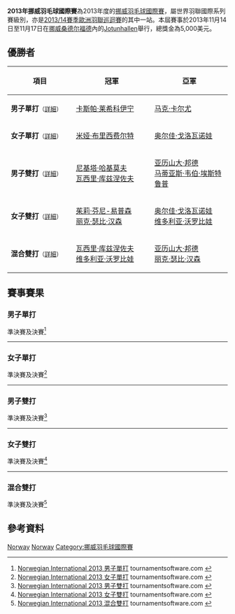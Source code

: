 {{noteTA|G1=Badminton}}
{{infobox badminton event
|name           = 2013年挪威羽毛球國際賽
|image          = 
|size           = 
|caption        =
|dates          = 2013年11月14日－11月17日
|number_edition = 
|level          = 4B
|prize_money    = 5,000美元
|location       = {{NOR}}[[桑德尔福德|桑德尔福德]]
|venue          = Bugårdsparken Jotunhallen 
|previous       = 2012年挪威羽毛球國際賽 
|next           = 2014年挪威羽毛球國際賽
}}
'''2013年挪威羽毛球國際賽'''為2013年度的[[挪威羽毛球國際賽|挪威羽毛球國際賽]]，屬世界羽聯國際系列賽級別，亦是[[2013/14賽季歐洲羽聯巡迴賽|2013/14賽季歐洲羽聯巡迴賽]]的其中一站。本屆賽事於2013年11月14日至11月17日在[[挪威|挪威]][[桑德尔福德|桑德尔福德]]內的[[Jotunhallen|Jotunhallen]]舉行，總獎金為5,000美元。

== 優勝者 ==
{| class=wikitable style="font-size:small"
!width="200"|項目
!width="250"|冠軍
!width="250"|亞軍
|-
|'''男子單打'''<small>（[[#男子單打|詳細]]）</small>
|{{flagicon|FIN}} [[卡斯帕·莱希科伊宁|卡斯帕·莱希科伊宁]]
|{{flagicon|NED}} [[马克·卡尔尤|马克·卡尔尤]]
|-
|'''女子單打'''<small>（[[#女子單打|詳細]]）</small>
|{{flagicon|DEN}} [[米娅·布里西费尔特|米娅·布里西费尔特]]
|{{flagicon|RUS}} [[奥尔佳·戈洛瓦诺娃|奥尔佳·戈洛瓦诺娃]]
|-
|'''男子雙打'''<small>（[[#男子雙打|詳細]]）</small>
|{{flagicon|RUS}} [[尼基塔·哈基莫夫|尼基塔·哈基莫夫]]<br/>{{flagicon|RUS}} [[瓦西里·库兹涅佐夫|瓦西里·库兹涅佐夫]]
|{{flagicon|DEN}} [[亚历山大·邦德|亚历山大·邦德]]<br/>{{flagicon|DEN}} [[马蒂亚斯·韦伯·埃斯特鲁普|马蒂亚斯·韦伯·埃斯特鲁普]]
|-
|'''女子雙打'''<small>（[[#女子雙打|詳細]]）</small>
|{{flagicon|DEN}} [[茱莉·芬尼-易普森|茱莉·芬尼-易普森]]<br/>{{flagicon|DEN}} [[丽克·瑟比·汉森|丽克·瑟比·汉森]]
|{{flagicon|RUS}} [[奥尔佳·戈洛瓦诺娃|奥尔佳·戈洛瓦诺娃]]<br/>{{flagicon|RUS}} [[维多利亚·沃罗比娃|维多利亚·沃罗比娃]]
|-
|'''混合雙打'''<small>（[[#混合雙打|詳細]]）</small>
|{{flagicon|RUS}} [[瓦西里·库兹涅佐夫|瓦西里·库兹涅佐夫]]<br/>{{flagicon|RUS}} [[维多利亚·沃罗比娃|维多利亚·沃罗比娃]]
|{{flagicon|DEN}} [[亚历山大·邦德|亚历山大·邦德]]<br/>{{flagicon|DEN}} [[丽克·瑟比·汉森|丽克·瑟比·汉森]]
|}

== 賽事賽果 ==
=== 男子單打 ===
;準決賽及決賽<ref name="MS">[http://tournamentsoftware.com/sport/draw.aspx?id=646AEFE5-46FF-4D6B-B4B4-85CEBDFE362B&draw=2 Norwegian International 2013 男子單打] tournamentsoftware.com {{en}}</ref>
{{4TeamBracket-Tennis3-v2
| team-width=200
| RD1-seed1=
| RD1-team1='''{{flagicon|NED}} [[马克·卡尔尤|马克·卡尔尤]]
| RD1-score1-1='''21
| RD1-score1-2='''21
| RD1-score1-3=
| RD1-seed2=6
| RD1-team2={{flagicon|NOR}} [[马吕斯·迈尔|马吕斯·迈尔]]
| RD1-score2-1=13
| RD1-score2-2=8
| RD1-score2-3=

| RD1-seed3=4
| RD1-team3={{flagicon|NED}} [[Jordy_Hilbink|Jordy Hilbink]]
| RD1-score3-1='''21
| RD1-score3-2=19
| RD1-score3-3=17
| RD1-seed4=Q
| RD1-team4='''{{flagicon|FIN}} [[卡斯帕·莱希科伊宁|卡斯帕·莱希科伊宁]]
| RD1-score4-1=16
| RD1-score4-2='''21
| RD1-score4-3='''21

| RD2-seed1=
| RD2-team1={{flagicon|NED}} [[马克·卡尔尤|马克·卡尔尤]]
| RD2-score1-1=17
| RD2-score1-2=16
| RD2-score1-3=
| RD2-seed2=Q
| RD2-team2='''{{flagicon|FIN}} [[卡斯帕·莱希科伊宁|卡斯帕·莱希科伊宁]]
| RD2-score2-1='''21
| RD2-score2-2='''21
| RD2-score2-3=
}}
----

=== 女子單打 ===
;準決賽及決賽<ref name="WS">[http://tournamentsoftware.com/sport/draw.aspx?id=646AEFE5-46FF-4D6B-B4B4-85CEBDFE362B&draw=3 Norwegian International 2013 女子單打] tournamentsoftware.com {{en}}</ref>
{{4TeamBracket-Tennis3-v2
| team-width=200
| RD1-seed1=1
| RD1-team1='''{{flagicon|RUS}} [[奥尔佳·戈洛瓦诺娃|奥尔佳·戈洛瓦诺娃]]
| RD1-score1-1='''21
| RD1-score1-2='''21
| RD1-score1-3=
| RD1-seed2=
| RD1-team2={{flagicon|SWE}} [[Jenny_Wan|Jenny Wan]]
| RD1-score2-1=16
| RD1-score2-2=7
| RD1-score2-3=

| RD1-seed3=
| RD1-team3='''{{flagicon|DEN}} [[米娅·布里西费尔特|米娅·布里西费尔特]]
| RD1-score3-1=19
| RD1-score3-2='''21
| RD1-score3-3='''26
| RD1-seed4=2
| RD1-team4={{flagicon|DEN}} [[安娜·蒂亚·马德森|安娜·蒂亚·马德森]]
| RD1-score4-1='''21
| RD1-score4-2=19
| RD1-score4-3=24

| RD2-seed1=1
| RD2-team1={{flagicon|RUS}} [[奥尔佳·戈洛瓦诺娃|奥尔佳·戈洛瓦诺娃]]
| RD2-score1-1='''21
| RD2-score1-2=16
| RD2-score1-3=19
| RD2-seed2=
| RD2-team2='''{{flagicon|DEN}} [[米娅·布里西费尔特|米娅·布里西费尔特]]
| RD2-score2-1=19
| RD2-score2-2='''21
| RD2-score2-3='''21
}}
----

=== 男子雙打 ===
;準決賽及決賽<ref name="MD">[http://tournamentsoftware.com/sport/draw.aspx?id=646AEFE5-46FF-4D6B-B4B4-85CEBDFE362B&draw=4 Norwegian International 2013 男子雙打] tournamentsoftware.com {{en}}</ref>
{{4TeamBracket-Tennis3-v2
| team-width=200
| RD1-seed1=1
| RD1-team1='''{{flagicon|RUS}} [[尼基塔·哈基莫夫|尼基塔·哈基莫夫]]<br/> {{flagicon|RUS}} [[瓦西里·库兹涅佐夫|瓦西里·库兹涅佐夫]]
| RD1-score1-1='''21
| RD1-score1-2='''21
| RD1-score1-3=
| RD1-seed2=
| RD1-team2={{flagicon|THA}} [[Karnphop_Atthaviroj|Karnphop Atthaviroj]]<br/> {{flagicon|HUN}} [[克劳斯·盖尔盖伊|克劳斯·盖尔盖伊]]
| RD1-score2-1=14
| RD1-score2-2=12
| RD1-score2-3=

| RD1-seed3=
| RD1-team3={{flagicon|FRA}} [[Romain_Eudeline|Romain Eudeline]]<br/> {{flagicon|FRA}} [[Sylvain_Ternon|Sylvain Ternon]] (棄權)
| RD1-score3-1=
| RD1-score3-2=
| RD1-score3-3=
| RD1-seed4=
| RD1-team4='''{{flagicon|DEN}} [[亚历山大·邦德|亚历山大·邦德]]<br/> {{flagicon|DEN}} [[马蒂亚斯·韦伯·埃斯特鲁普|马蒂亚斯·韦伯·埃斯特鲁普]]
| RD1-score4-1=
| RD1-score4-2=
| RD1-score4-3=

| RD2-seed1=1
| RD2-team1='''{{flagicon|RUS}} [[尼基塔·哈基莫夫|尼基塔·哈基莫夫]]<br/> {{flagicon|RUS}} [[瓦西里·库兹涅佐夫|瓦西里·库兹涅佐夫]]
| RD2-score1-1='''23
| RD2-score1-2='''21
| RD2-score1-3=
| RD2-seed2=
| RD2-team2={{flagicon|DEN}} [[亚历山大·邦德|亚历山大·邦德]]<br/> {{flagicon|DEN}} [[马蒂亚斯·韦伯·埃斯特鲁普|马蒂亚斯·韦伯·埃斯特鲁普]]
| RD2-score2-1=21
| RD2-score2-2=15
| RD2-score2-3=
}}
----

=== 女子雙打 ===
;準決賽及決賽<ref name="WD">[http://tournamentsoftware.com/sport/draw.aspx?id=646AEFE5-46FF-4D6B-B4B4-85CEBDFE362B&draw=5 Norwegian International 2013 女子雙打] tournamentsoftware.com {{en}}</ref>
{{4TeamBracket-Tennis3-v2
| team-width=200
| RD1-seed1=1
| RD1-team1='''{{flagicon|DEN}} [[茱莉·芬尼-易普森|茱莉·芬尼-易普森]]<br/> {{flagicon|DEN}} [[丽克·瑟比·汉森|丽克·瑟比·汉森]]
| RD1-score1-1='''21
| RD1-score1-2='''21
| RD1-score1-3=
| RD1-seed2=
| RD1-team2={{flagicon|SWE}} [[洛维萨·约翰松|洛维萨·约翰松]]<br/> {{flagicon|SWE}} [[克拉拉·尼斯塔特|克拉拉·尼斯塔特]]
| RD1-score2-1=14
| RD1-score2-2=10
| RD1-score2-3=

| RD1-seed3=
| RD1-team3={{flagicon|CRO}} [[玛雅·帕夫林尼克|玛雅·帕夫林尼克]]<br/> {{flagicon|CRO}} [[多萝蒂亚·苏塔拉|多萝蒂亚·苏塔拉]]
| RD1-score3-1=13
| RD1-score3-2=8
| RD1-score3-3=
| RD1-seed4=
| RD1-team4='''{{flagicon|RUS}} [[奥尔佳·戈洛瓦诺娃|奥尔佳·戈洛瓦诺娃]]<br/> {{flagicon|RUS}} [[维多利亚·沃罗比娃|维多利亚·沃罗比娃]]
| RD1-score4-1='''21
| RD1-score4-2='''21
| RD1-score4-3=

| RD2-seed1=1
| RD2-team1='''{{flagicon|DEN}} [[茱莉·芬尼-易普森|茱莉·芬尼-易普森]]<br/> {{flagicon|DEN}} [[丽克·瑟比·汉森|丽克·瑟比·汉森]]
| RD2-score1-1='''21
| RD2-score1-2='''24
| RD2-score1-3=
| RD2-seed2=
| RD2-team2={{flagicon|RUS}} [[奥尔佳·戈洛瓦诺娃|奥尔佳·戈洛瓦诺娃]]<br/> {{flagicon|RUS}} [[维多利亚·沃罗比娃|维多利亚·沃罗比娃]]
| RD2-score2-1=14
| RD2-score2-2=22
| RD2-score2-3=
}}
----

=== 混合雙打 ===
;準決賽及決賽<ref name="XD">[http://tournamentsoftware.com/sport/draw.aspx?id=646AEFE5-46FF-4D6B-B4B4-85CEBDFE362B&draw=6 Norwegian International 2013 混合雙打] tournamentsoftware.com {{en}}</ref>
{{4TeamBracket-Tennis3-v2
| team-width=200
| RD1-seed1=1
| RD1-team1={{flagicon|SWE}} [[菲利普·迈克尔·杜瓦尔·迈伦|菲利普·迈克尔·杜瓦尔·迈伦]]<br/> {{flagicon|SWE}} [[阿曼达·瓦林|阿曼达·瓦林]]
| RD1-score1-1=14
| RD1-score1-2=19
| RD1-score1-3=
| RD1-seed2=
| RD1-team2='''{{flagicon|DEN}} [[亚历山大·邦德|亚历山大·邦德]]<br/> {{flagicon|DEN}} [[丽克·瑟比·汉森|丽克·瑟比·汉森]]
| RD1-score2-1='''21
| RD1-score2-2='''21
| RD1-score2-3=

| RD1-seed3=
| RD1-team3={{flagicon|DEN}} [[叶普·卢德维格森|叶普·卢德维格森]]<br/> {{flagicon|DEN}} [[麦尔·苏罗|麦尔·苏罗]]
| RD1-score3-1=20
| RD1-score3-2=7
| RD1-score3-3=
| RD1-seed4=
| RD1-team4='''{{flagicon|RUS}} [[瓦西里·库兹涅佐夫|瓦西里·库兹涅佐夫]]<br/> {{flagicon|RUS}} [[维多利亚·沃罗比娃|维多利亚·沃罗比娃]]
| RD1-score4-1='''22
| RD1-score4-2='''21
| RD1-score4-3=

| RD2-seed1=
| RD2-team1={{flagicon|DEN}} [[亚历山大·邦德|亚历山大·邦德]]<br/> {{flagicon|DEN}} [[丽克·瑟比·汉森|丽克·瑟比·汉森]]
| RD2-score1-1=19
| RD2-score1-2=7
| RD2-score1-3=
| RD2-seed2=
| RD2-team2='''{{flagicon|RUS}} [[瓦西里·库兹涅佐夫|瓦西里·库兹涅佐夫]]<br/> {{flagicon|RUS}} [[维多利亚·沃罗比娃|维多利亚·沃罗比娃]]
| RD2-score2-1='''21
| RD2-score2-2='''21
| RD2-score2-3=
}}

== 參考資料 ==
{{Reflist}}

[[Category:2013年世界羽聯國際系列賽|Norway]]
[[Category:2013/14賽季歐洲羽聯巡迴賽|Norway]]
[[Category:挪威羽毛球國際賽|Category:挪威羽毛球國際賽]]